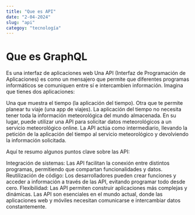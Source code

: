 ```yaml
---
title: "Que es API"
date: "2-04-2024"
slug: "api"
categoy: "tecnología"
---
```


# Que es GraphQL
Es una interfaz de aplicaciones web
Una API (Interfaz de Programación de Aplicaciones) es como un mensajero que permite que diferentes programas informáticos se comuniquen entre sí e intercambien información.  Imagina que tienes dos aplicaciones:

Una que muestra el tiempo (la aplicación del tiempo).
Otra que te permite planear tu viaje (una app de viajes).
La aplicación del tiempo no necesita tener toda la información meteorológica del mundo almacenada. En su lugar, puede utilizar una API para solicitar datos meteorológicos a un servicio meteorológico online. La API actúa como intermediario, llevando la petición de la aplicación del tiempo al servicio meteorológico y devolviendo la información solicitada.

Aquí te resumo algunos puntos clave sobre las API:

Integración de sistemas: Las API facilitan la conexión entre distintos programas, permitiendo que compartan funcionalidades y datos.
Reutilización de código: Los desarrolladores pueden crear funciones y acceder a información a través de las API, evitando programar todo desde cero.
Flexibilidad: Las API permiten construir aplicaciones más complejas y dinámicas.
Las API son esenciales en el mundo actual, donde las aplicaciones web y móviles necesitan comunicarse e intercambiar datos constantemente.